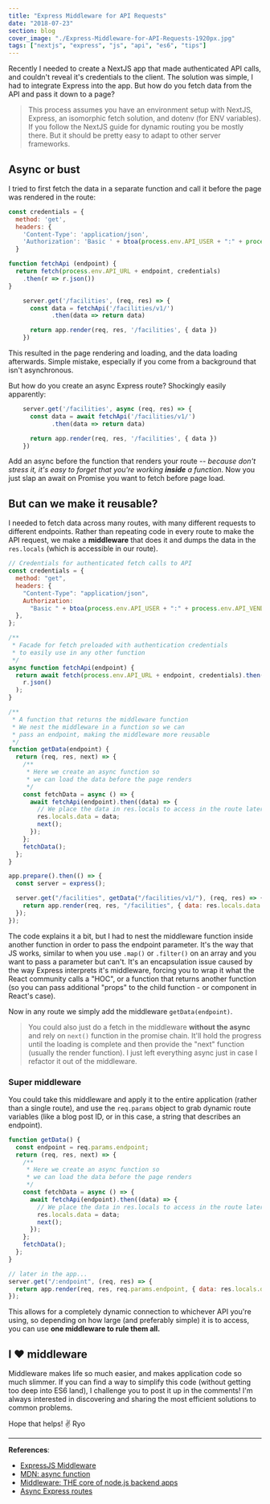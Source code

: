 ```yaml
---
title: "Express Middleware for API Requests"
date: "2018-07-23"
section: blog
cover_image: "./Express-Middleware-for-API-Requests-1920px.jpg"
tags: ["nextjs", "express", "js", "api", "es6", "tips"]
---
```


Recently I needed to create a NextJS app that made authenticated API calls, and couldn't reveal it's credentials to the client. The solution was simple, I had to integrate Express into the app. But how do you fetch data from the API and pass it down to a page?

> This process assumes you have an environment setup with NextJS, Express, an isomorphic fetch solution, and dotenv (for ENV variables). If you follow the NextJS guide for dynamic routing you be mostly there. But it should be pretty easy to adapt to other server frameworks.

## Async or bust

I tried to first fetch the data in a separate function and call it before the page was rendered in the route:

```js
const credentials = {
  method: 'get',
  headers: {
    'Content-Type': 'application/json',
    'Authorization': 'Basic ' + btoa(process.env.API_USER + ":" + process.env.API_VENDOR)
  }

function fetchApi (endpoint) {
  return fetch(process.env.API_URL + endpoint, credentials)
    .then(r => r.json())
}

    server.get('/facilities', (req, res) => {
      const data = fetchApi('/facilities/v1/')
            .then(data => return data)

      return app.render(req, res, '/facilities', { data })
    })
```

This resulted in the page rendering and loading, and the data loading afterwards. Simple mistake, especially if you come from a background that isn't asynchronous.

But how do you create an async Express route? Shockingly easily apparently:

```js
    server.get('/facilities', async (req, res) => {
      const data = await fetchApi('/facilities/v1/')
            .then(data => return data)

      return app.render(req, res, '/facilities', { data })
    })
```

Add an async before the function that renders your route -- _because don't stress it, it's easy to forget that you're working **inside** a function_. Now you just slap an await on Promise you want to fetch before page load.

## But can we make it reusable?

I needed to fetch data across many routes, with many different requests to different endpoints. Rather than repeating code in every route to make the API request, we make a **middleware** that does it and dumps the data in the `res.locals` (which is accessible in our route).

```js
// Credentials for authenticated fetch calls to API
const credentials = {
  method: "get",
  headers: {
    "Content-Type": "application/json",
    Authorization:
      "Basic " + btoa(process.env.API_USER + ":" + process.env.API_VENDOR),
  },
};

/**
 * Facade for fetch preloaded with authentication credentials
 * to easily use in any other function
 */
async function fetchApi(endpoint) {
  return await fetch(process.env.API_URL + endpoint, credentials).then((r) =>
    r.json()
  );
}

/**
 * A function that returns the middleware function
 * We nest the middleware in a function so we can
 * pass an endpoint, making the middleware more reusable
 */
function getData(endpoint) {
  return (req, res, next) => {
    /**
     * Here we create an async function so
     * we can load the data before the page renders
     */
    const fetchData = async () => {
      await fetchApi(endpoint).then((data) => {
        // We place the data in res.locals to access in the route later
        res.locals.data = data;
        next();
      });
    };
    fetchData();
  };
}

app.prepare().then(() => {
  const server = express();

  server.get("/facilities", getData("/facilities/v1/"), (req, res) => {
    return app.render(req, res, "/facilities", { data: res.locals.data });
  });
});
```

The code explains it a bit, but I had to nest the middleware function inside another function in order to pass the endpoint parameter. It's the way that JS works, similar to when you use `.map()` or `.filter()` on an array and you want to pass a parameter but can't. It's an encapsulation issue caused by the way Express interprets it's middleware, forcing you to wrap it what the React community calls a "HOC", or a function that returns another function (so you can pass additional "props" to the child function - or component in React's case).

Now in any route we simply add the middleware `getData(endpoint)`.

> You could also just do a fetch in the middleware **without the async** and rely on `next()` function in the promise chain. It'll hold the progress until the loading is complete and then provide the "next" function (usually the render function). I just left everything async just in case I refactor it out of the middleware.

### Super middleware

You could take this middleware and apply it to the entire application (rather than a single route), and use the `req.params` object to grab dynamic route variables (like a blog post ID, or in this case, a string that describes an endpoint).

```js
function getData() {
  const endpoint = req.params.endpoint;
  return (req, res, next) => {
    /**
     * Here we create an async function so
     * we can load the data before the page renders
     */
    const fetchData = async () => {
      await fetchApi(endpoint).then((data) => {
        // We place the data in res.locals to access in the route later
        res.locals.data = data;
        next();
      });
    };
    fetchData();
  };
}

// later in the app...
server.get("/:endpoint", (req, res) => {
  return app.render(req, res, req.params.endpoint, { data: res.locals.data });
});
```

This allows for a completely dynamic connection to whichever API you're using, so depending on how large (and preferably simple) it is to access, you can use **one middleware to rule them all.**

## I ❤️ middleware

Middleware makes life so much easier, and makes application code so much slimmer. If you can find a way to simplify this code (without getting too deep into ES6 land), I challenge you to post it up in the comments! I'm always interested in discovering and sharing the most efficient solutions to common problems.

Hope that helps! ✌️
Ryo

---

**References**:

- [ExpressJS Middleware](https://expressjs.com/en/guide/using-middleware.html)
- [MDN: async function](https://developer.mozilla.org/en-US/docs/Web/JavaScript/Reference/Statements/async_function)
- [Middleware: THE core of node.js backend apps](https://hackernoon.com/middleware-the-core-of-node-js-apps-ab01fee39200)
- [Async Express routes](https://medium.com/@Abazhenov/using-async-await-in-express-with-node-8-b8af872c0016)
